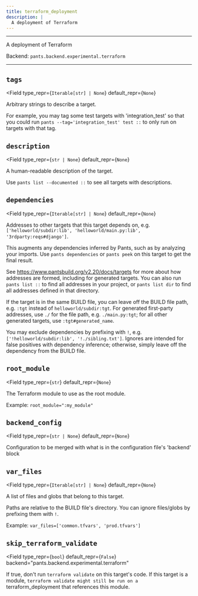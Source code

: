```yaml
---
title: terraform_deployment
description: |
  A deployment of Terraform
---
```



---

A deployment of Terraform

Backend: <span className="color--primary">`pants.backend.experimental.terraform`</span>

---

<span className={styles.options}>

## `tags`

<Field
    type_repr={`Iterable[str] | None`}
    default_repr={`None`}
>

Arbitrary strings to describe a target.

For example, you may tag some test targets with &#x27;integration_test&#x27; so that you could run `pants --tag='integration_test' test ::` to only run on targets with that tag.

</Field>

## `description`

<Field
    type_repr={`str | None`}
    default_repr={`None`}
>

A human-readable description of the target.

Use `pants list --documented ::` to see all targets with descriptions.

</Field>

## `dependencies`

<Field
    type_repr={`Iterable[str] | None`}
    default_repr={`None`}
>

Addresses to other targets that this target depends on, e.g. `['helloworld/subdir:lib', 'helloworld/main.py:lib', '3rdparty:reqs#django']`.

This augments any dependencies inferred by Pants, such as by analyzing your imports. Use `pants dependencies` or `pants peek` on this target to get the final result.

See https://www.pantsbuild.org/v2.20/docs/targets for more about how addresses are formed, including for generated targets. You can also run `pants list ::` to find all addresses in your project, or `pants list dir` to find all addresses defined in that directory.

If the target is in the same BUILD file, you can leave off the BUILD file path, e.g. `:tgt` instead of `helloworld/subdir:tgt`. For generated first-party addresses, use `./` for the file path, e.g. `./main.py:tgt`; for all other generated targets, use `:tgt#generated_name`.

You may exclude dependencies by prefixing with `!`, e.g. `['!helloworld/subdir:lib', '!./sibling.txt']`. Ignores are intended for false positives with dependency inference; otherwise, simply leave off the dependency from the BUILD file.

</Field>

## `root_module`

<Field
    type_repr={`str`}
    default_repr={`None`}
>

The Terraform module to use as the root module.

Example: `root_module=":my_module"`

</Field>

## `backend_config`

<Field
    type_repr={`str | None`}
    default_repr={`None`}
>

Configuration to be merged with what is in the configuration file&#x27;s &#x27;backend&#x27; block

</Field>

## `var_files`

<Field
    type_repr={`Iterable[str] | None`}
    default_repr={`None`}
>

A list of files and globs that belong to this target.

Paths are relative to the BUILD file&#x27;s directory. You can ignore files/globs by prefixing them with `!`.

Example: `var_files=['common.tfvars', 'prod.tfvars']`

</Field>

## `skip_terraform_validate`

<Field
    type_repr={`bool`}
    default_repr={`False`}
    backend="pants.backend.experimental.terraform"
>

If true, don&#x27;t run `terraform validate` on this target&#x27;s code. If this target is a module, `terraform validate might still be run on a `terraform_deployment that references this module.

</Field>

</span>
